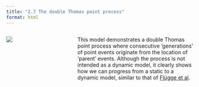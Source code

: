 ```yaml
---
title: "2.7 The double Thomas point process"
format: html
---
```


:::: {.columns}
::: {.column width=35%}
[![](2.7-double-cluster.png){style="padding-right:10px;"}](2.7-double-cluster-using-R.nlogox)
:::

::: {.column width=65%}
This model demonstrates a double Thomas point process where consecutive ‘generations’ of point events originate from the location of ‘parent’ events. Although the process is not intended as a dynamic model, it clearly shows how we can progress from a static to a dynamic model, similar to that of [Flügge et al](2.2.qmd).
:::
::::
